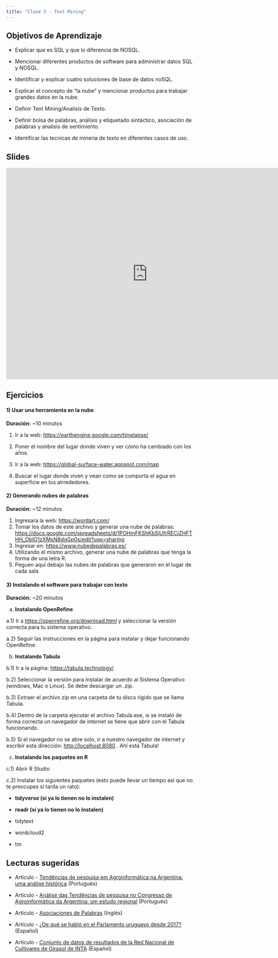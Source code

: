 ```yaml
---
title: "Clase 3 - Text Mining"
---
```


## Objetivos de Aprendizaje

-   Explicar que es SQL y que lo diferencia de NOSQL.

-   Mencionar diferentes productos de software para administrar datos SQL y NOSQL.

-   Identificar y explicar cuatro soluciones de base de datos noSQL.

-   Explicar el concepto de "la nube" y mencionar productos para trabajar grandes datos en la nube.

-   Definir Text Mining/Analisis de Texto.

-   Definir bolsa de palabras, análisis y etiquetado sintáctico, asociación de palabras y analisis de sentimiento.

- Identificar las tecnicas de mineria de texto en diferentes casos de uso.

## Slides

<iframe src="https://docs.google.com/presentation/d/1VIYEe8IYNolCswoKjZ_3B7Qqr4qLe8E9gL4MjYfsOQA/embed?start=false&amp;loop=false&amp;delayms=3000" frameborder="0" width="760" height="569" allowfullscreen="true" mozallowfullscreen="true" webkitallowfullscreen="true">

</iframe>

## Ejercicios

#### 1) Usar una herramienta en la nube

**Duración:** ~10 minutos

1.  Ir a la web: <https://earthengine.google.com/timelapse/> 

2.  Poner el nombre del lugar donde viven y ver cómo ha cambiado con los años.


1.  Ir a la web: <https://global-surface-water.appspot.com/map> 

2.  Buscar el lugar donde viven y vean como se comporta el agua en superficie en los alrrededores.


#### 2) Generando nubes de palabras

**Duración:** ~12 minutos

1. Ingresara la web: <https://wordart.com/>
2. Tomar los datos de este archivo y generar una nube de palabras: <https://docs.google.com/spreadsheets/d/1POHmFKShKbSjUfrRECiZHFTHH_ObIO1zXMsN8dgGp0s/edit?usp=sharing>
3. Ingresar en: <https://www.nubedepalabras.es/>
4. Utilizando el mismo archivo, generar una nube de palabras que tenga la forma de una letra R.
5. Peguen aquí debajo las nubes de palabras que generaron en el lugar de cada sala


#### 3) Instalando el software para trabajar con texto

**Duración:** ~20 minutos

a.  **Instalando OpenRefine**


a.1) Ir a <https://openrefine.org/download.html> y seleccionar la versión correcta para tu sistema operativo.

a.2) Seguir las instrucciones en la página para instalar y dejar funcionando OpenRefine.


b.  **Instalando Tabula**


b.1) Ir a la página: <https://tabula.technology/>

b.2) Seleccionar la versión para instalar de acuerdo al Sistema Operativo (windows, Mac o Linux). Se debe descargar un .zip.

b.3) Extraer el archivo zip en una carpeta de tu disco rígido que se llama Tabula.

b.4) Dentro de la carpeta ejecutar el archivo Tabula.exe, si se instaló de forma correcta un navegador de internet se tiene que abrir con el Tabula funcionando.

b.5) Si el navegador no se abre solo, ir a nuestro navegador de internet y escribir esta dirección: [http://localhost:8080](http://localhost:8080/) . Ahí está Tabula!


c.  **Instalando los paquetes en R**


c.1) Abrir R Studio

c.2) Instalar los siguientes paquetes (esto puede llevar un tiempo así que no te preocupes si tarda un rato):


-   **tidyverse (si ya lo tienen no lo instalen)**

-   **readr (si ya lo tienen no lo instalen)**

-   tidytext

-   wordcloud2

-   tm

## Lecturas sugeridas

* Artículo - [Tendências de pesquisa em Agroinformática na Argentina: uma análise histórica](http://47jaiio.sadio.org.ar/sites/default/files/CAI-56.pdf) (Portugués)

* Artículo - [Análise das Tendências de pesquisa no Congresso de Agroinformática da Argentina: um estudo regional](http://170.210.201.137/pdfs/cai/CAI-18.pdf) (Portugués)

* Artículo - [Asociaciones de Palabras](https://juliasilge.com/blog/word-associations/) (Inglés)

* Artículo - [¿De qué se habló en el Parlamento uruguayo desde 2017?](https://d4tagirl.com/2018/04/de-qu%C3%A9-se-habl%C3%B3-en-el-parlamento-uruguayo-desde-2017) (Español)

* Artículo - [Conjunto de datos de resultados de la Red Nacional de Cultivares de Girasol de INTA](http://170.210.201.137/pdfs/cai/CAI-28.pdf) (Español)

